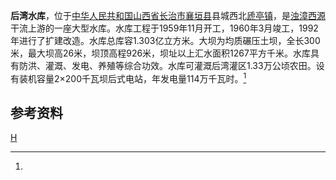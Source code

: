 {{Infobox Reservoir 
|name = 后湾水库
|nickname =
|image = 
|image_caption = 
|map = 
|map_caption = 
|pushpin_map = China Shanxi
|pushpin_map_caption =  后湾水库在山西的位置
|code =BCF10140042
|class = 大型水库
|location_of_reservoir = [[山西省|山西省]][[襄垣县|襄垣县]]
|location_of_dam =
|inflow =浊漳西源、[[郭河_(浊漳西源)|郭河]]
|outflow =[[浊漳西源|浊漳西源]]
|catchment_area =1267
|reservoir_area =
|mean_depth = 
|maximum_depth = 
|flood_level = 
|normal_water_level =
|dead_water_level = 
|water_quality = 
|island = 
|maximum_storage_capacity =1.303亿
|normal_storage_capacity =
|type_of_dam =均质碾压土坝
|elevation_of_dam =926
|height_of_dam =26
|length_of_dam =300
|width_of_dam =7
|installed_capacity =2×200千瓦
|irrigated_area =1.33万公顷
|start = 1959年11月
|complete = 1960年3月
|cost = 
|emigrate =
|latd = 36
|latm = 33
|lats = 39
|latNS =N 
|longd = 112
|longm = 48
|longs =4
|longEW = E
|website = 
|footnotes = <ref name="中国河湖大典">{{cite book zh |author=《[[中国河湖大典|中国河湖大典]]》编纂委员会 |title=《中国河湖大典·海河卷》 |format=M |edition=1 |location=北京 |publisher=中国水利水电出版社 |date=2013年1月 |pages=172页 |id= ISBN 978-7-5170-0563-6}}</ref>
}}
'''后湾水库'''，位于[[中华人民共和国|中华人民共和国]][[山西省|山西省]][[长治市|长治市]][[襄垣县|襄垣县]]县城西北[[虒亭镇|虒亭镇]]，是[[浊漳西源|浊漳西源]]干流上游的一座大型水库。水库工程于1959年11月开工，1960年3月竣工，1992年进行了扩建改造。水库总库容1.303亿立方米。大坝为均质碾压土坝，全长300米，最大坝高26米，坝顶高程926米，坝址以上汇水面积1267平方千米。水库具有防洪、灌溉、发电、养殖等综合功效。水库可灌溉后湾灌区1.33万公顷农田。设有装机容量2×200千瓦坝后式电站，年发电量114万千瓦时。<ref name="中国河湖大典"/>

==参考资料==
{{reflist}}
[[Category:山西水库|H]]